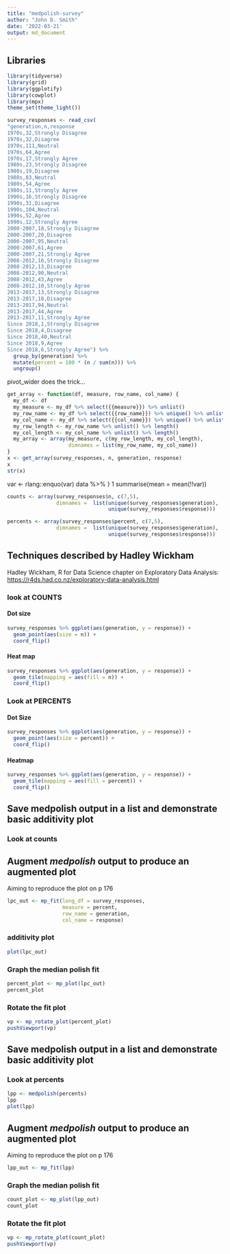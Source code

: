```yaml
---
title: "medpolish-survey"
author: "John D. Smith"
date: '2022-03-21'
output: md_document
---
```


## Libraries

```r
library(tidyverse)
library(grid)
library(ggplotify)
library(cowplot)
library(mpx)
theme_set(theme_light())
```


```r
survey_responses <- read_csv(
"generation,n,response
1970s,32,Strongly Disagree
1970s,32,Disagree
1970s,111,Neutral
1970s,64,Agree
1970s,17,Strongly Agree
1980s,23,Strongly Disagree
1980s,19,Disagree
1980s,83,Neutral
1980s,54,Agree
1980s,11,Strongly Agree
1990s,16,Strongly Disagree
1990s,31,Disagree
1990s,104,Neutral
1990s,52,Agree
1990s,12,Strongly Agree
2000-2007,18,Strongly Disagree
2000-2007,20,Disagree
2000-2007,95,Neutral
2000-2007,61,Agree
2000-2007,21,Strongly Agree
2008-2012,16,Strongly Disagree
2008-2012,13,Disagree
2008-2012,90,Neutral
2008-2012,43,Agree
2008-2012,10,Strongly Agree
2013-2017,13,Strongly Disagree
2013-2017,18,Disagree
2013-2017,94,Neutral
2013-2017,44,Agree
2013-2017,11,Strongly Agree
Since 2018,1,Strongly Disagree
Since 2018,4,Disagree
Since 2018,40,Neutral
Since 2018,9,Agree
Since 2018,6,Strongly Agree") %>% 
  group_by(generation) %>% 
  mutate(percent = 100 * (n / sum(n))) %>% 
  ungroup()

```

pivot_wider does the trick...

```r
get_array <- function(df, measure, row_name, col_name) {
  my_df <- df
  my_measure <- my_df %>% select({{measure}}) %>% unlist()
  my_row_name <- my_df %>% select({{row_name}}) %>% unique() %>% unlist()
  my_col_name <- my_df %>% select({{col_name}}) %>% unique() %>% unlist()
  my_row_length <- my_row_name %>% unlist() %>% length()
  my_col_length <- my_col_name %>% unlist() %>% length()
  my_array <- array(my_measure, c(my_row_length, my_col_length),
                    dimnames = list(my_row_name, my_col_name))
}
x <- get_array(survey_responses, n, generation, response)
x
str(x)
```

var <- rlang::enquo(var)
data %>%
}
1 summarise(mean = mean(!!var))

```r
counts <- array(survey_responses$n, c(7,5), 
                dimnames =  list(unique(survey_responses$generation), 
                                 unique(survey_responses$response)))

percents <- array(survey_responses$percent, c(7,5), 
                dimnames =  list(unique(survey_responses$generation), 
                                 unique(survey_responses$response)))

```

## Techniques described by Hadley Wickham

Hadley Wickham, R for Data Science chapter on Exploratory Data Analysis: <https://r4ds.had.co.nz/exploratory-data-analysis.html> 

### look at COUNTS

#### Dot size

```r
survey_responses %>% ggplot(aes(generation, y = response)) +
  geom_point(aes(size = n)) +
  coord_flip()
```

#### Heat map

```r
survey_responses %>% ggplot(aes(generation, y = response)) +
  geom_tile(mapping = aes(fill = n)) +
  coord_flip()

```

### Look at PERCENTS 

#### Dot Size

```r
survey_responses %>% ggplot(aes(generation, y = response)) +
  geom_point(aes(size = percent)) +
  coord_flip()
```

#### Heatmap

```r
survey_responses %>% ggplot(aes(generation, y = response)) +
  geom_tile(mapping = aes(fill = percent)) +
  coord_flip()

```

## Save medpolish output in a list and demonstrate basic additivity plot

### Look at counts


## Augment *medpolish* output to produce an augmented plot

Aiming to reproduce the plot on p 176

```r

lpc_out <- mp_fit(long_df = survey_responses, 
                  measure = percent, 
                  row_name = generation, 
                  col_name = response)
```
### additivity plot

```r
plot(lpc_out)
```

### Graph the median polish fit

```r

percent_plot <- mp_plot(lpc_out)
percent_plot
```

### Rotate the fit plot

```r

vp <- mp_rotate_plot(percent_plot)
pushViewport(vp)

```

## Save medpolish output in a list and demonstrate basic additivity plot

### Look at percents

```r
lpp <- medpolish(percents)
lpp
plot(lpp)
```


## Augment *medpolish* output to produce an augmented plot

Aiming to reproduce the plot on p 176

```r

lpp_out <- mp_fit(lpp)
```

### Graph the median polish fit

```r


count_plot <- mp_plot(lpp_out)
count_plot
```

### Rotate the fit plot

```r

vp <- mp_rotate_plot(count_plot)
pushViewport(vp)

```
